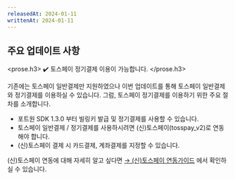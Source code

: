```yaml
---
releasedAt: 2024-01-11
writtenAt: 2024-01-11
---
```



## 주요 업데이트 사항

<prose.h3>
  <PaymentV1 />
  ✔️ 토스페이 정기결제 이용이 가능합니다.
</prose.h3>

기존에는 토스페이 일반결제만 지원하였으나 이번 업데이트를 통해 토스페이 일반결제와 정기결제를 이용하실 수 있습니다. 그럼, 토스페이 정기결제를 이용하기 위한 주요 절차를 소개합니다.

- 포트원 SDK 1.3.0 부터 빌링키 발급 및 정기결제를 사용할 수 있습니다.
- 토스페이 일반결제 / 정기결제를 사용하시려면 (신)토스페이(tosspay_v2)로 연동해야 합니다.
- (신)토스페이 결제 시 카드결제, 계좌결제를 지정할 수 있습니다.

(신)토스페이 연동에 대해 자세히 알고 싶다면 [→ (신)토스페이 연동가이드](/docs/ko/pg/simple/tosspay-v2/readme?v=v1) 에서 확인하실 수 있습니다.
